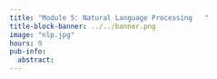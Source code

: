 ```yaml
---
title: "Module 5: Natural Language Processing	"
title-block-banner: ../../banner.png
image: "nlp.jpg"
hours: 9
pub-info:
  abstract:
---
```

